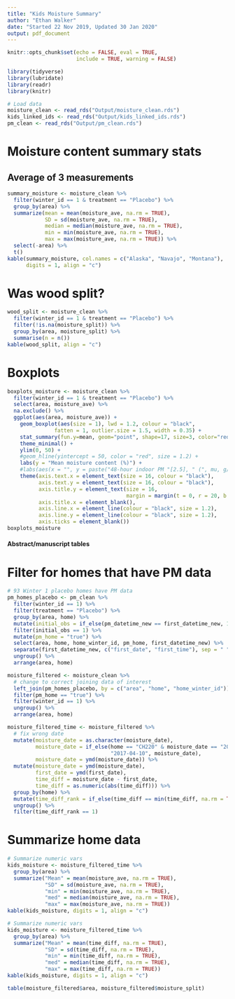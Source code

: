 ```yaml
---
title: "Kids Moisture Summary"
author: "Ethan Walker"
date: "Started 22 Nov 2019, Updated 30 Jan 2020"
output: pdf_document
---
```


```r
knitr::opts_chunk$set(echo = FALSE, eval = TRUE, 
                      include = TRUE, warning = FALSE)
```

```r
library(tidyverse)
library(lubridate)
library(readr)
library(knitr)
```

```r
# Load data
moisture_clean <- read_rds("Output/moisture_clean.rds")
kids_linked_ids <- read_rds("Output/kids_linked_ids.rds")
pm_clean <- read_rds("Output/pm_clean.rds")
```

# Moisture content summary stats
## Average of 3 measurements
```r
summary_moisture <- moisture_clean %>%
  filter(winter_id == 1 & treatment == "Placebo") %>% 
  group_by(area) %>% 
  summarize(mean = mean(moisture_ave, na.rm = TRUE), 
            SD = sd(moisture_ave, na.rm = TRUE),
            median = median(moisture_ave, na.rm = TRUE),
            min = min(moisture_ave, na.rm = TRUE), 
            max = max(moisture_ave, na.rm = TRUE)) %>%
  select(-area) %>% 
  t() 
kable(summary_moisture, col.names = c("Alaska", "Navajo", "Montana"), 
      digits = 1, align = "c")
```

# Was wood split?
```r
wood_split <- moisture_clean %>% 
  filter(winter_id == 1 & treatment == "Placebo") %>% 
  filter(!is.na(moisture_split)) %>% 
  group_by(area, moisture_split) %>% 
  summarise(n = n())
kable(wood_split, align = "c")
```

# Boxplots
```r
boxplots_moisture <- moisture_clean %>% 
  filter(winter_id == 1 & treatment == "Placebo") %>% 
  select(area, moisture_ave) %>% 
  na.exclude() %>% 
  ggplot(aes(area, moisture_ave)) +
    geom_boxplot(aes(size = 1), lwd = 1.2, colour = "black", 
               fatten = 1, outlier.size = 1.5, width = 0.35) +
    stat_summary(fun.y=mean, geom="point", shape=17, size=3, color="red") +
    theme_minimal() +
    ylim(0, 50) +
    #geom_hline(yintercept = 50, color = "red", size = 1.2) +
    labs(y = "Mean moisture content (%)") +
    #labs(aes(x = "", y = paste("48-hour indoor PM "[2.5], " (", mu, g/m^3, ")"))) +
    theme(axis.text.x = element_text(size = 16, colour = "black"),
          axis.text.y = element_text(size = 16, colour = "black"),
          axis.title.y = element_text(size = 16,
                                      margin = margin(t = 0, r = 20, b = 0, l = 0)),
          axis.title.x = element_blank(),
          axis.line.x = element_line(colour = "black", size = 1.2), 
          axis.line.y = element_line(colour = "black", size = 1.2), 
          axis.ticks = element_blank())
boxplots_moisture
```


#### Abstract/manuscript tables ####

# Filter for homes that have PM data
```r
# 93 Winter 1 placebo homes have PM data
pm_homes_placebo <- pm_clean %>% 
  filter(winter_id == 1) %>% 
  filter(treatment == "Placebo") %>% 
  group_by(area, home) %>% 
  mutate(initial_obs = if_else(pm_datetime_new == first_datetime_new, 1, 0)) %>% 
  filter(initial_obs == 1) %>% 
  mutate(pm_home = "true") %>% 
  select(area, home, home_winter_id, pm_home, first_datetime_new) %>% 
  separate(first_datetime_new, c("first_date", "first_time"), sep = " ", remove = TRUE) %>% 
  ungroup() %>% 
  arrange(area, home)

moisture_filtered <- moisture_clean %>% 
  # change to correct joining data of interest
  left_join(pm_homes_placebo, by = c("area", "home", "home_winter_id")) %>% 
  filter(pm_home == "true") %>% 
  filter(winter_id == 1) %>% 
  ungroup() %>%
  arrange(area, home)

moisture_filtered_time <- moisture_filtered %>% 
  # fix wrong date
  mutate(moisture_date = as.character(moisture_date),
         moisture_date = if_else(home == "CH220" & moisture_date == "2014-04-10",
                                 "2017-04-10", moisture_date),
         moisture_date = ymd(moisture_date)) %>% 
  mutate(moisture_date = ymd(moisture_date),
         first_date = ymd(first_date),
         time_diff = moisture_date - first_date,
         time_diff = as.numeric(abs(time_diff))) %>% 
  group_by(home) %>% 
  mutate(time_diff_rank = if_else(time_diff == min(time_diff, na.rm = TRUE), 1, 0)) %>%
  ungroup() %>% 
  filter(time_diff_rank == 1)
```

# Summarize home data
```r
# Summarize numeric vars
kids_moisture <- moisture_filtered_time %>%  
  group_by(area) %>% 
  summarize("Mean" = mean(moisture_ave, na.rm = TRUE), 
            "SD" = sd(moisture_ave, na.rm = TRUE),
            "min" = min(moisture_ave, na.rm = TRUE), 
            "med" = median(moisture_ave, na.rm = TRUE), 
            "max" = max(moisture_ave, na.rm = TRUE))
kable(kids_moisture, digits = 1, align = "c")

# Summarize numeric vars
kids_moisture <- moisture_filtered_time %>%  
  group_by(area) %>% 
  summarize("Mean" = mean(time_diff, na.rm = TRUE), 
            "SD" = sd(time_diff, na.rm = TRUE),
            "min" = min(time_diff, na.rm = TRUE), 
            "med" = median(time_diff, na.rm = TRUE), 
            "max" = max(time_diff, na.rm = TRUE))
kable(kids_moisture, digits = 1, align = "c")

table(moisture_filtered$area, moisture_filtered$moisture_split)
```

